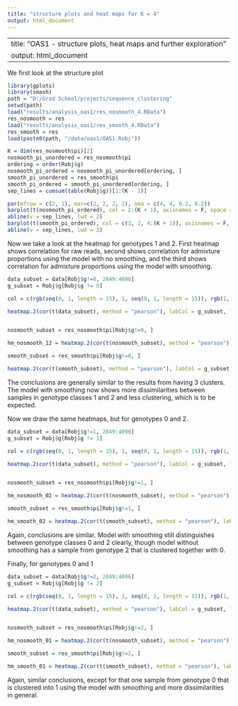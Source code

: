 ```yaml
---
title: "structure plots and heat maps for K = 4"
output: html_document
---
```


---
title: "OAS1 - structure plots, heat maps and further exploration"
output: html_document
---

We first look at the structure plot


```r
library(gplots)
library(smash)
path = "D:/Grad School/projects/sequence_clustering"
setwd(path)
load("results/analysis_oas1/res_nosmooth_4.RData")
res_nosmooth = res
load("results/analysis_oas1/res_smooth_4.RData")
res_smooth = res
load(paste0(path, "/data/oas1/OAS1.Robj"))
```


```r
K = dim(res_nosmooth$pi)[2]
nosmooth_pi_unordered = res_nosmooth$pi
ordering = order(Robj$g)
nosmooth_pi_ordered = nosmooth_pi_unordered[ordering, ]
smooth_pi_unordered = res_smooth$pi
smooth_pi_ordered = smooth_pi_unordered[ordering, ]
sep_lines = cumsum(table(Robj$g))[1:(K - 1)]

par(mfrow = c(2, 1), mar=c(2, 2, 2, 2), oma = c(4, 4, 0.2, 0.2))
barplot(t(nosmooth_pi_ordered), col = 2:(K + 1), axisnames = F, space = 0, border = NA, main = "structure plot for unsmoothed model", las = 1, ylim = c(0, 1), cex.axis = 1.5, cex.main = 1.4)
abline(v = sep_lines, lwd = 2)
barplot(t(smooth_pi_ordered), col = c(3, 2, 4:(K + 1)), axisnames = F, space = 0, border = NA, main = "structure plot for smoothed model", las = 1, ylim = c(0, 1), cex.axis = 1.5, cex.main = 1.4)
abline(v = sep_lines, lwd = 2)
```


Now we take a look at the heatmap for genotypes 1 and 2. First heatmap shows correlation for raw reads, second shows correlation for admixture proportions using the model with no smoothing, and the third shows correlation for admixture proportions using the model with smoothing.

```r
data_subset = data[Robj$g!=0, 2049:4096]
g_subset = Robj$g[Robj$g != 0]

col = c(rgb(seq(0, 1, length = 15), 1, seq(0, 1, length = 15)), rgb(1, seq(1, 0 ,length = 15), seq(1, 0, length = 15)))

heatmap.2(cor(t(data_subset), method = "pearson"), labCol = g_subset, labRow = g_subset, scale = "none", trace = "none", distfun = function(x) dist(x, method = "euclidean"), col = col, hclustfun = function(x) hclust(x,method="average"), breaks = c(seq(-1, 0, 0.1), seq(0.05, 1, length.out = 20)))


nosmooth_subset = res_nosmooth$pi[Robj$g!=0, ]

hm_nosmooth_12 = heatmap.2(cor(t(nosmooth_subset), method = "pearson"), labCol = g_subset, labRow = g_subset, scale = "none", trace = "none", distfun = function(x) dist(x, method = "euclidean"), col = col, hclustfun = function(x) hclust(x,method="average"), breaks = c(seq(-1, 0, 0.1), seq(0.05, 1, length.out = 20)))

smooth_subset = res_smooth$pi[Robj$g!=0, ]

heatmap.2(cor(t(smooth_subset), method = "pearson"), labCol = g_subset, labRow = g_subset, scale = "none", trace = "none", distfun = function(x) dist(x, method = "euclidean"), col = col, hclustfun = function(x) hclust(x,method="average"), breaks = c(seq(-1, 0, 0.1), seq(0.05, 1, length.out = 20)))

```

The conclusions are generally similar to the results from having 3 clusters. The model with smoothing now shows more dissimilarities between samples in genotype classes 1 and 2 and less clustering, which is to be expected.

Now we draw the same heatmaps, but for genotypes 0 and 2.

```r
data_subset = data[Robj$g!=1, 2049:4096]
g_subset = Robj$g[Robj$g != 1]

col = c(rgb(seq(0, 1, length = 15), 1, seq(0, 1, length = 15)), rgb(1, seq(1, 0 ,length = 15), seq(1, 0, length = 15)))

heatmap.2(cor(t(data_subset), method = "pearson"), labCol = g_subset, labRow = g_subset, scale = "none", trace = "none", distfun = function(x) dist(x, method = "euclidean"), col = col, hclustfun = function(x) hclust(x,method="average"), breaks = c(seq(-1, 0, 0.1), seq(0.05, 1, length.out = 20)))


nosmooth_subset = res_nosmooth$pi[Robj$g!=1, ]

hm_nosmooth_02 = heatmap.2(cor(t(nosmooth_subset), method = "pearson"), labCol = g_subset, labRow = g_subset, scale = "none", trace = "none", distfun = function(x) dist(x, method = "euclidean"), col = col, hclustfun = function(x) hclust(x,method="average"), breaks = c(seq(-1, 0, 0.1), seq(0.05, 1, length.out = 20)))

smooth_subset = res_smooth$pi[Robj$g!=1, ]

hm_smooth_02 = heatmap.2(cor(t(smooth_subset), method = "pearson"), labCol = g_subset, labRow = g_subset, scale = "none", trace = "none", distfun = function(x) dist(x, method = "euclidean"), col = col, hclustfun = function(x) hclust(x,method="average"), breaks = c(seq(-1, 0, 0.1), seq(0.05, 1, length.out = 20)))

```

Again, conclusions are similar. Model with smoothing still distinguishes between genotype classes 0 and 2 clearly, though model without smoothing has a sample from genotype 2 that is clustered together with 0.


Finally, for genotypes 0 and 1

```r
data_subset = data[Robj$g!=2, 2049:4096]
g_subset = Robj$g[Robj$g != 2]

col = c(rgb(seq(0, 1, length = 15), 1, seq(0, 1, length = 15)), rgb(1, seq(1, 0 ,length = 15), seq(1, 0, length = 15)))

heatmap.2(cor(t(data_subset), method = "pearson"), labCol = g_subset, labRow = g_subset, scale = "none", trace = "none", distfun = function(x) dist(x, method = "euclidean"), col = col, hclustfun = function(x) hclust(x,method="average"), breaks = c(seq(-1, 0, 0.1), seq(0.05, 1, length.out = 20)))


nosmooth_subset = res_nosmooth$pi[Robj$g!=2, ]

hm_nosmooth_01 = heatmap.2(cor(t(nosmooth_subset), method = "pearson"), labCol = g_subset, labRow = g_subset, scale = "none", trace = "none", distfun = function(x) dist(x, method = "euclidean"), col = col, hclustfun = function(x) hclust(x,method="average"), breaks = c(seq(-1, 0, 0.1), seq(0.05, 1, length.out = 20)))

smooth_subset = res_smooth$pi[Robj$g!=2, ]

hm_smooth_01 = heatmap.2(cor(t(smooth_subset), method = "pearson"), labCol = g_subset, labRow = g_subset, scale = "none", trace = "none", distfun = function(x) dist(x, method = "euclidean"), col = col, hclustfun = function(x) hclust(x,method="average"), breaks = c(seq(-1, 0, 0.1), seq(0.05, 1, length.out = 20)))

```

Again, similar conclusions, except for that one sample from genotype 0 that is clustered into 1 using the model with smoothing and more dissimilarities in general.

